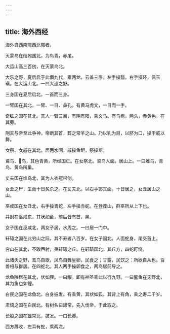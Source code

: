 ```yaml
---
---
---
```

title: 海外西经
---


海外自西南陬西北陬者。

灭蒙鸟在结匈国北，为鸟青，赤尾。

大运山高三百仞，在灭蒙鸟北。

大乐之野，夏后启于此儛九代，乘两龙，云盖三层。左手操翳，右手操环，佩玉璜。在大运山北。一曰大遗之野。

三身国在夏后启北，一首而三身。

一臂国在其北，一臂、一目、鼻孔。有黄马虎文，一目而一手。

奇肱之国在其北。其人一臂三目，有阴有阳，乘文马。有鸟焉，两头，赤黄色，在其旁。

刑天与帝至此争神，帝断其首，葬之常羊之山。乃以乳为目，以脐为口，操干戚以舞。

女祭、女戚在其北，居两水间，戚操鱼䱇，祭操俎。

䳐鸟、𪆻鸟，其色青黄，所经国亡。在女祭北。䳐鸟人面。居山上。一曰维鸟，青鸟、黄鸟所巢。

丈夫国在维鸟北，其为人衣冠带剑。

女丑之尸，生而十日炙杀之。在丈夫北。以右手鄣其面。十日居之，女丑居山之山。

巫咸国在女丑北，右手操青蛇，左手操赤蛇。在登葆山，群巫所从上下也。

并封在巫咸东，其状如彘，前后皆有首，黑。

女子国在巫咸北，两女子居，水周之。一曰居一门中。

轩辕之国在此穷山之际，其不寿者八百岁。在女子国北。人面蛇身，尾交首上。

穷山在其北，不敢西射，畏轩辕之丘。在轩辕国北。其丘方，四蛇盯绕。

此诸夭之野，鸾鸟自歌，凤鸟自舞皇卵，民食之；甘露，民饮之：所欲自从也。百兽相与群居。在四蛇北。其人两手操卵食之，两鸟居前导之。

龙鱼陵居在其北，状如狸。一曰鰕。即有神圣乘此以行九野。一曰鳖鱼在夭野北，其为鱼也如鲤。

白民之国在龙鱼北，白身披发。有乘黄，其状如狐，其背上有角，乘之寿二千岁。

肃慎之国在白民北。有树名曰雄常，先入伐帝，于此取之。

长股之国在雄常北，披发。一曰长脚。

西方蓐收，左耳有蛇，乘两龙。

